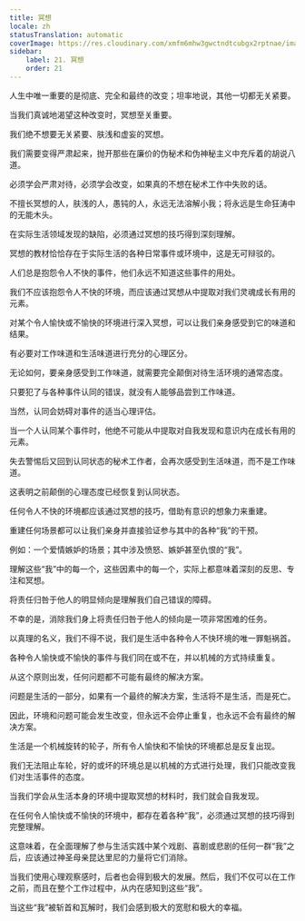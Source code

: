 ```yaml
---
title: 冥想
locale: zh
statusTranslation: automatic
coverImage: https://res.cloudinary.com/xmfm6mhw3gwctndtcubgx2rptnae/image/upload/v1741354419/small_cover_la_gran_rebelion_28716e29d2.webp
sidebar:
    label: 21. 冥想
    order: 21
---
```

人生中唯一重要的是彻底、完全和最终的改变；坦率地说，其他一切都无关紧要。

当我们真诚地渴望这种改变时，冥想至关重要。

我们绝不想要无关紧要、肤浅和虚妄的冥想。

我们需要变得严肃起来，抛开那些在廉价的伪秘术和伪神秘主义中充斥着的胡说八道。

必须学会严肃对待，必须学会改变，如果真的不想在秘术工作中失败的话。

不擅长冥想的人，肤浅的人，愚钝的人，永远无法溶解小我；将永远是生命狂涛中的无能木头。

在实际生活领域发现的缺陷，必须通过冥想的技巧得到深刻理解。

冥想的教材恰恰存在于实际生活的各种日常事件或环境中，这是无可辩驳的。

人们总是抱怨令人不快的事件，他们永远不知道这些事件的用处。

我们不应该抱怨令人不快的环境，而应该通过冥想从中提取对我们灵魂成长有用的元素。

对某个令人愉快或不愉快的环境进行深入冥想，可以让我们亲身感受到它的味道和结果。

有必要对工作味道和生活味道进行充分的心理区分。

无论如何，要亲身感受到工作味道，就需要完全颠倒对待生活环境的通常态度。

只要犯了与各种事件认同的错误，就没有人能够品尝到工作味道。

当然，认同会妨碍对事件的适当心理评估。

当一个人认同某个事件时，他绝不可能从中提取对自我发现和意识内在成长有用的元素。

失去警惕后又回到认同状态的秘术工作者，会再次感受到生活味道，而不是工作味道。

这表明之前颠倒的心理态度已经恢复到认同状态。

任何令人不快的环境都应该通过冥想的技巧，借助有意识的想象力来重建。

重建任何场景都可以让我们亲身并直接验证参与其中的各种“我”的干预。

例如：一个爱情嫉妒的场景；其中涉及愤怒、嫉妒甚至仇恨的“我”。

理解这些“我”中的每一个，这些因素中的每一个，实际上都意味着深刻的反思、专注和冥想。

将责任归咎于他人的明显倾向是理解我们自己错误的障碍。

不幸的是，消除我们身上将责任归咎于他人的倾向是一项非常困难的任务。

以真理的名义，我们不得不说，我们是生活中各种令人不快环境的唯一罪魁祸首。

各种令人愉快或不愉快的事件与我们同在或不在，并以机械的方式持续重复。

从这个原则出发，任何问题都不可能有最终的解决方案。

问题是生活的一部分，如果有一个最终的解决方案，生活将不是生活，而是死亡。

因此，环境和问题可能会发生改变，但永远不会停止重复，也永远不会有最终的解决方案。

生活是一个机械旋转的轮子，所有令人愉快和不愉快的环境都总是反复出现。

我们无法阻止车轮，好的或坏的环境总是以机械的方式进行处理，我们只能改变我们对生活事件的态度。

当我们学会从生活本身的环境中提取冥想的材料时，我们就会自我发现。

在任何令人愉快或不愉快的环境中，都存在着各种“我”，必须通过冥想的技巧得到完整理解。

这意味着，在全面理解了参与生活实践中某个戏剧、喜剧或悲剧的任何一群“我”之后，应该通过神圣母亲昆达里尼的力量将它们消除。

当我们使用心理观察感时，后者也会得到极大的发展。然后，我们不仅可以在工作之前，而且在整个工作过程中，从内在感知到这些“我”。

当这些“我”被斩首和瓦解时，我们会感到极大的宽慰和极大的幸福。


